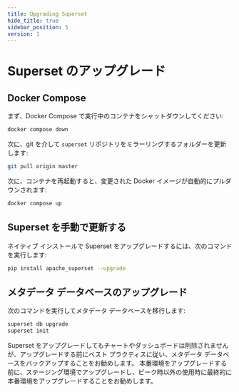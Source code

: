 ```yaml
---
title: Upgrading Superset
hide_title: true
sidebar_position: 5
version: 1
---
```


# Superset のアップグレード

## Docker Compose

まず、Docker Compose で実行中のコンテナをシャットダウンしてください:

```bash
docker compose down
```

次に、git を介して `superset` リポジトリをミラーリングするフォルダーを更新します:

```bash
git pull origin master
```

次に、コンテナを再起動すると、変更された Docker イメージが自動的にプルダウンされます:

```bash
docker compose up
```

## Superset を手動で更新する

ネイティブ インストールで Superset をアップグレードするには、次のコマンドを実行します:

```bash
pip install apache_superset --upgrade
```

## メタデータ データベースのアップグレード

次のコマンドを実行してメタデータ データベースを移行します:

```bash
superset db upgrade
superset init
```

Superset をアップグレードしてもチャートやダッシュボードは削除されませんが、アップグレードする前にベスト プラクティスに従い、メタデータ データベースをバックアップすることをお勧めします。
本番環境をアップグレードする前に、ステージング環境でアップグレードし、ピーク時以外の使用時に最終的に本番環境をアップグレードすることをお勧めします。
